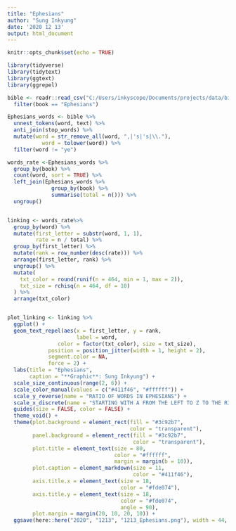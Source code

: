 ```yaml
---
title: "Ephesians"
author: "Sung Inkyung"
date: '2020 12 13'
output: html_document
---
```


```r
knitr::opts_chunk$set(echo = TRUE)
```

```r
library(tidyverse)
library(tidytext)
library(ggtext)
library(ggrepel)
```


```r
bible <- readr::read_csv("C:/Users/inkyscope/Documents/projects/data/bible_kjv_new.csv") %>% 
  filter(book == "Ephesians")

Ephesians_words <- bible %>% 
  unnest_tokens(word, text) %>% 
  anti_join(stop_words) %>% 
  mutate(word = str_remove_all(word, ",|'s|'s|\\."),
           word = tolower(word)) %>% 
  filter(word != "ye")
```

```r
words_rate <-Ephesians_words %>% 
  group_by(book) %>% 
  count(word, sort = TRUE) %>% 
  left_join(Ephesians_words %>% 
              group_by(book) %>% 
              summarise(total = n())) %>% 
  ungroup()


linking <- words_rate%>%
  group_by(word) %>% 
  mutate(first_letter = substr(word, 1, 1),
         rate = n / total) %>% 
  group_by(first_letter) %>% 
  mutate(rank = row_number(desc(rate))) %>% 
  arrange(first_letter, rank) %>% 
  ungroup() %>% 
  mutate(
    txt_color = round(runif(n = 464, min = 1, max = 2)),
    txt_size = rchisq(n = 464, df = 10)
  ) %>% 
  arrange(txt_color)


plot_linking <- linking %>% 
  ggplot() + 
  geom_text_repel(aes(x = first_letter, y = rank, 
                      label = word,
                color = factor(txt_color), size = txt_size),
             position = position_jitter(width = 1, height = 2),
             segment.color = NA,
             force = 2) +
  labs(title = "Ephesians",
       caption = "**Graphic**: Sung Inkyung") + 
  scale_size_continuous(range(2, 6)) + 
  scale_color_manual(values = c("#411f46", "#ffffff")) +
  scale_y_reverse(name = "RATIO OF WORDS IN EPHESIANS") +
  scale_x_discrete(name = "STARTING WITH A FROM THE LEFT TO Z TO THE RIGHT") +
  guides(size = FALSE, color = FALSE) + 
  theme_void() + 
  theme(plot.background = element_rect(fill = "#3c92b7",
                                       color = "transparent"),
        panel.background = element_rect(fill = "#3c92b7",
                                        color = "transparent"),
        plot.title = element_text(size = 80, 
                                  color = "#ffffff",
                                  margin = margin(b = 10)),
        plot.caption = element_markdown(size = 11,
                                        color = "#411f46"),
        axis.title.x = element_text(size = 18,
                                    color = "#fde074"),
        axis.title.y = element_text(size = 18,
                                    color = "#fde074",
                                    angle = 90),
        plot.margin = margin(20, 10, 20, 10)) +
  ggsave(here::here("2020", "1213", "1213_Ephesians.png"), width = 44, height = 22, units = "cm")
```

